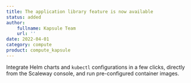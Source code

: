 ```yaml
---
title: The application library feature is now available
status: added
author:
    fullname: Kapsule Team
    url: ''
date: 2022-04-01
category: compute
product: compute_kapsule
---
```


Integrate Helm charts and `kubectl` configurations in a few clicks, directly from the Scaleway console, and run pre-configured container images.